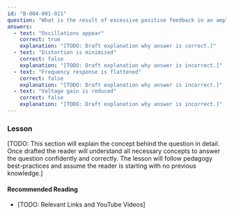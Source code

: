 ```yaml
---
id: "B-004-001-011"
question: "What is the result of excessive positive feedback in an amplifier stage?"
answers:
  - text: "Oscillations appear"
    correct: true
    explanation: "[TODO: Draft explanation why answer is correct.]"
  - text: "Distortion is minimized"
    correct: false
    explanation: "[TODO: Draft explanation why answer is incorrect.]"
  - text: "Frequency response is flattened"
    correct: false
    explanation: "[TODO: Draft explanation why answer is incorrect.]"
  - text: "Voltage gain is reduced"
    correct: false
    explanation: "[TODO: Draft explanation why answer is incorrect.]"
---
```


### Lesson

[TODO: This section will explain the concept behind the question in detail. Once drafted the reader will understand all necessary concepts to answer the question confidently and correctly. The lesson will follow pedagogy best-practices and assume the reader is starting with no previous knowledge.]

#### Recommended Reading

- [TODO: Relevant Links and YouTube Videos]
